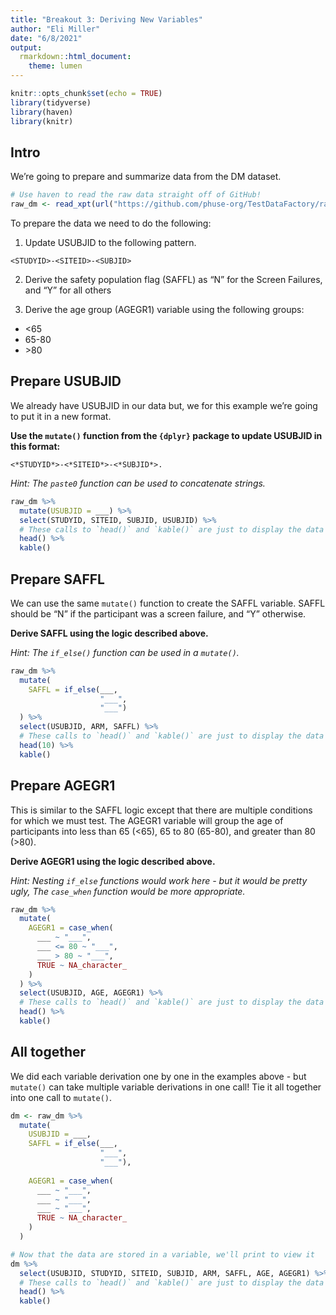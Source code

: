 ```yaml
---
title: "Breakout 3: Deriving New Variables"
author: "Eli Miller"
date: "6/8/2021"
output:
  rmarkdown::html_document:
    theme: lumen
---
```


```r
knitr::opts_chunk$set(echo = TRUE)
library(tidyverse)
library(haven)
library(knitr)
```

## Intro

We're going to prepare and summarize data from the DM dataset.

```r
# Use haven to read the raw data straight off of GitHub!
raw_dm <- read_xpt(url("https://github.com/phuse-org/TestDataFactory/raw/main/Updated/TDF_SDTM/dm.xpt"))
```

To prepare the data we need to do the following:

1)  Update USUBJID to the following pattern.

  ```
  <STUDYID>-<SITEID>-<SUBJID>
  ```

2)  Derive the safety population flag (SAFFL) as "N" for the Screen Failures, and "Y" for all others

3)  Derive the age group (AGEGR1) variable using the following groups:

-   \<65
-   65-80
-   \>80

## Prepare USUBJID

We already have USUBJID in our data but, we for this example we're going to put it in a new format.

**Use the `mutate()` function from the `{dplyr}` package to update USUBJID in this format:**

    <*STUDYID*>-<*SITEID*>-<*SUBJID*>. 

*Hint: The `paste0` function can be used to concatenate strings.*

```r
raw_dm %>%
  mutate(USUBJID = ___) %>% 
  select(STUDYID, SITEID, SUBJID, USUBJID) %>% 
  # These calls to `head()` and `kable()` are just to display the data nicely
  head() %>% 
  kable()
```

## Prepare SAFFL

We can use the same `mutate()` function to create the SAFFL variable. SAFFL should be "N" if the participant was a screen failure, and "Y" otherwise.

**Derive SAFFL using the logic described above.**

*Hint: The `if_else()` function can be used in a `mutate()`.*

```r
raw_dm %>%
  mutate(
    SAFFL = if_else(___,
                    "___",
                    "___")
  ) %>% 
  select(USUBJID, ARM, SAFFL) %>% 
  # These calls to `head()` and `kable()` are just to display the data nicely
  head(10) %>% 
  kable()
```

## Prepare AGEGR1

This is similar to the SAFFL logic except that there are multiple conditions for which we must test. The AGEGR1 variable will group the age of participants into less than 65 (\<65), 65 to 80 (65-80), and greater than 80 (\>80).

**Derive AGEGR1 using the logic described above.**

*Hint: Nesting `if_else` functions would work here - but it would be pretty ugly, The `case_when` function would be more appropriate.*

```r
raw_dm %>%
  mutate(
    AGEGR1 = case_when(
      ___ ~ "___",
      ___ <= 80 ~ "___",
      ___ > 80 ~ "___",
      TRUE ~ NA_character_
    )
  ) %>% 
  select(USUBJID, AGE, AGEGR1) %>% 
  # These calls to `head()` and `kable()` are just to display the data nicely
  head() %>% 
  kable()
```

## All together

We did each variable derivation one by one in the examples above - but `mutate()` can take multiple variable derivations in one call! Tie it all together into one call to `mutate()`.

```r
dm <- raw_dm %>%
  mutate(
    USUBJID = ___,
    SAFFL = if_else(___,
                    "___",
                    "___"),
    
    AGEGR1 = case_when(
      ___ ~ "___",
      ___ ~ "___",
      ___ ~ "___",
      TRUE ~ NA_character_
    )
  ) 

# Now that the data are stored in a variable, we'll print to view it
dm %>% 
  select(USUBJID, STUDYID, SITEID, SUBJID, ARM, SAFFL, AGE, AGEGR1) %>% 
  # These calls to `head()` and `kable()` are just to display the data nicely
  head() %>% 
  kable()
```
